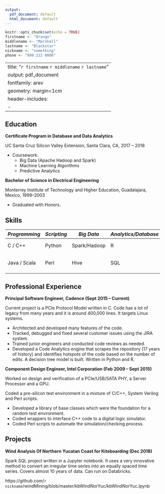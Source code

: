 ```yaml
---
output:
  pdf_document: default
  html_document: default
---
```

```r
knitr::opts_chunk$set(echo = TRUE)
firstname <- "Orange"
middlename <- "Marshall"
lastname <- "Blackstar"
nickname <- "something"
phone <- "999 222 0000"
```
---
title: "`r firstname` `r middlename` `r lastname`"
output: pdf_document
fontfamily: arev
geometry: margin=1cm
header-includes:
 - \usepackage{fontawesome}
---
\pagenumbering{gobble}
\begin{center}
\faEnvelope{\space} \href{mailto:`r nickname`@gmail.com}{`r nickname`@gmail.com} |
\faPhone{\space} `r phone` | 
\faGithub{\space} \href{https://github.com/`r nickname`}{`r nickname`} | 
\faLinkedin{\space} \href{https://www.linkedin.com/in/`r firstname`-`r middlename`-`r lastname`}{www.linkedin.com/in/`r firstname`-`r middlename`-`r lastname`}
\end{center}

## Education

**Certificate Program in Database and Data Analytics**

UC Santa Cruz Silicon Valley Extension, Santa Clara, CA, 2017 – 2018

* Coursework:
    + Big Data (Apache Hadoop and Spark)
    + Machine Learning Algorithms
    + Predictive Analytics

**Bachelor of Science in Electrical Engineering**

Monterrey Institute of Technology and Higher Education, Guadalajara, Mexico, 1999–2003

  * Graduated with Honors.

## Skills

*Programming* | *Scripting* | *Big Data*          | *Analytics/Database* | *Hardware* | *Others*
--------------|-------------|---------------------|----------------------|------------|----------------
C / C++       | Python      | Spark/Hadoop        | R                    | PCIe       | GNU Toolchain
Java / Scala  | Perl        | Hive                | SQL                  | Verilog    | AWS (EC2, EMR)

## Professional Experience

**Principal Software Engineer, Cadence (Sept 2015 – Current)**

Current project is a PCIe Protocol Model written in C. Code has a lot of legacy from many years and it is around 400,000 lines. It targets Linux systems.

  * Architected and developed many features of the code.
  * Tracked, debugged and fixed several customer issues using the JIRA system.
  * Trained junior engineers and conducted code reviews as needed.
  * Developed a Code Analytics engine that scrapes the repository (17 years of history) and identifies hotspots of the code based on the number of edits. A decision tree model is built. Written in Python and R.

**Component Design Engineer, Intel Corporation (Feb 2009 – Sept 2015)**

Worked on design and verification of a PCIe/USB/SATA PHY, a Server Processor and a GPU.

Coded a pre-silicon test environment in a mixture of C/C++, System Verilog and Perl scripts.

  * Developed a library of base classes which were the foundation for a random test environment.
  * Coded wrappers to interface C++ code to a digital logic simulator.
  * Coded Perl scripts to automate the simulation/checking process.
  
## Projects

**Wind Analysis Of Northern Yucatan Coast for Kiteboarding (Dec 2018)**

Spark SQL project written in a Jupyter notebook. It uses a very innovative method to convert an irregular time series into an equally spaced time series. Covers almost 10 years of data. Can run on Databricks.

https://github.com/`r nickname`/windMining/blob/master/kbWindNorYuc/kbWindNorYuc.ipynb

